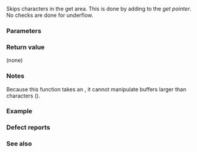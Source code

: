 {{cpp/io/basic_streambuf/title|gbump}}
{{cpp/io/basic_streambuf/navbar}}
{{ddcl|1=
protected:
void gbump( int count );
}}

Skips {{c|count}} characters in the get area. This is done by adding {{c|count}} to the ''get pointer''. No checks are done for underflow.

===Parameters===
{{par begin}}
{{par|count|number of characters to skip}}
{{par end}}

===Return value===
(none)

===Notes===
Because this function takes an {{c|int}}, it cannot manipulate buffers larger than {{c|std::numeric_limits&lt;int&gt;::max()}} characters ({{lwg|255}}).

===Example===
{{example
|code=
|output=
}}

===Defect reports===
{{dr list begin}}
{{dr list item|wg=lwg|dr=59|std=C++98|before=it was unclear whether {{tt|gbump}} can be implemented as&lt;br&gt;calling {{ltt|cpp/io/basic_streambuf/sbumpc}} {{c|count}} times (which may check underflow)|after=only add {{c|count}}&lt;br&gt;to the get pointer}}
{{dr list end}}

===See also===
{{dsc begin}}
{{dsc inc|cpp/io/basic_streambuf/dsc pbump}}
{{dsc end}}

{{langlinks|de|es|fr|it|ja|pt|ru|zh}}